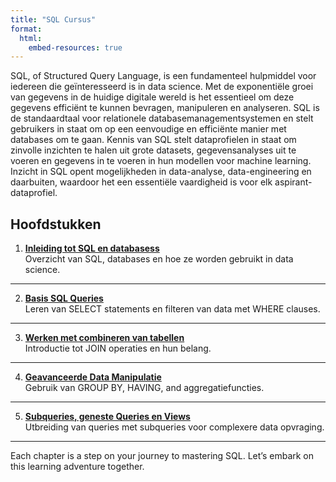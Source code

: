 ```yaml
---
title: "SQL Cursus"
format: 
  html:
    embed-resources: true
---
```


SQL, of Structured Query Language, is een fundamenteel hulpmiddel voor iedereen die geïnteresseerd is in data science. Met de exponentiële groei van gegevens in de huidige digitale wereld is het essentieel om deze gegevens efficiënt te kunnen bevragen, manipuleren en analyseren. SQL is de standaardtaal voor relationele databasemanagementsystemen en stelt gebruikers in staat om op een eenvoudige en efficiënte manier met databases om te gaan. Kennis van SQL stelt dataprofielen in staat om zinvolle inzichten te halen uit grote datasets, gegevensanalyses uit te voeren en gegevens in te voeren in hun modellen voor machine learning. Inzicht in SQL opent mogelijkheden in data-analyse, data-engineering en daarbuiten, waardoor het een essentiële vaardigheid is voor elk aspirant-dataprofiel.

## Hoofdstukken

1. [**Inleiding tot SQL en databasess**](1_introduction.html){target="_blank"}\
Overzicht van SQL, databases en hoe ze worden gebruikt in data science.

---

2. [**Basis SQL Queries**](2_basics.html){target="_blank"}\
Leren van SELECT statements en filteren van data met WHERE clauses.

---

3. [**Werken met combineren van tabellen**](3_joins.html){target="_blank"} \
Introductie tot JOIN operaties en hun belang.

---

4. [**Geavanceerde Data Manipulatie**](4_advanced.html){target="_blank"}\
Gebruik van GROUP BY, HAVING, and aggregatiefuncties.

---

5. [**Subqueries, geneste Queries en Views**](5_subqueries.html){target="_blank"}\
Utbreiding van queries met subqueries voor complexere data opvraging.

---

<!--6. **Data Definition Language (DDL)**  
   Understanding how to create and modify database structures.

---

7. **Data Manipulation Language (DML)**  
   Inserting, updating, and deleting data.

---

8. **Transactions and Data Integrity**  
   Managing transactions, understanding ACID properties.

---

9. **Optimizing SQL Queries**  
   Techniques for improving query performance.

---

10. **Real-World SQL Projects**  
    Applying learned skills to solve real-world data problems. -->

Each chapter is a step on your journey to mastering SQL. Let's embark on this learning adventure together.

